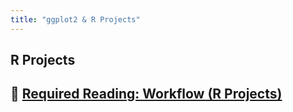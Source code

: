 ```yaml
---
title: "ggplot2 & R Projects"
---
```



## R Projects

## 📖 [Required Reading: Workflow (R Projects)](https://r4ds.hadley.nz/workflow-scripts.html#projects)

<!-- update video -->

<!-- ## 📽️ [Required Video: Directories, Paths, Projects (15 minutes)](http://somup.com/c3QDczUaCa) -->

